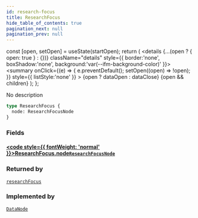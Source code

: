```yaml
---
id: research-focus
title: ResearchFocus
hide_table_of_contents: true
pagination_next: null
pagination_prev: null
---
```







  const [open, setOpen] = useState(startOpen);
  return (
    <details {...(open ? { open: true } : {})} className="details" style={{ border:'none', boxShadow:'none', background:'var(--ifm-background-color)' }}>
      <summary
        onClick={(e) => {
          e.preventDefault();
          setOpen((open) => !open);
        }}
        style={{ listStyle:'none' }}
      >
      {open ? dataOpen : dataClose}
      </summary>
      {open && children}
    </details>
  );
};




No description


```graphql
type ResearchFocus {
  node: ResearchFocusNode
}
```




### Fields

#### [<code style={{ fontWeight: 'normal' }}>ResearchFocus.<b>node</b></code>](#)<Bullet />[`ResearchFocusNode`](/cris/objects/research-focus-node) <Badge class="secondary" text="object"/>
> 
> 



### Returned by

[`researchFocus`](/cris/queries/research-focus)  <Badge class="secondary" text="query"/>

### Implemented by

[`DataNode`](/cris/unions/data-node)  <Badge class="secondary" text="union"/>

